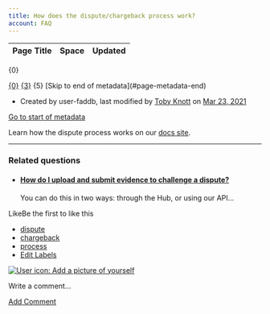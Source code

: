 ```yaml
---
title: How does the dispute/chargeback process work?
account: FAQ 
---
```


<table class="aui"> <thead> <tr class="header"> <th class="search-result-title">Page Title</th> <th class="search-result-space">Space</th> <th class="search-result-date">Updated</th> </tr> </thead> </table> <p class="search-result-count">{0}</p> <tr class="search-result"> <td class="search-result-title"><a href="{1}" class="content-type-{2}"><span>{0}</span></a></td> <td class="search-result-space"><a class="space" href="/display/{4}/" title="{3}">{3}</a></td> <td class="search-result-date"><span class="date" title="{6}">{5}</span></td> </tr> [Skip to end of metadata](#page-metadata-end)

*   Created by user-faddb, last modified by [Toby Knott](    /display/~toby.knott
    ) on [Mar 23, 2021](/pages/diffpagesbyversion.action?pageId=720988&selectedPageVersions=4&selectedPageVersions=5 "Show changes")

[Go to start of metadata](#page-metadata-start)

Learn how the dispute process works on our [docs site](/display/DOCS/How+disputes+work).

  

* * *

### Related questions

*   #### [How do I upload and submit evidence to challenge a dispute?](/pages/viewpage.action?pageId=720990)
    
    You can do this in two ways: through the Hub, or using our API...

LikeBe the first to like this

*   [dispute](/label/FAQ/dispute)
*   [chargeback](/label/FAQ/chargeback)
*   [process](/label/FAQ/process)
*   [Edit Labels](# "Edit Labels (Type 'l')")

[![User icon: Add a picture of yourself](/s/en_GB/7901/abf7b35644d5a5d1d7e4b0969a83e8eb2b569fb5/_/images/icons/profilepics/add_profile_pic.svg)](/users/profile/editmyprofilepicture.action)

Write a comment…

[Add Comment](/pages/viewpage.action?pageId=720988&showComments=true&showCommentArea=true#addcomment)
